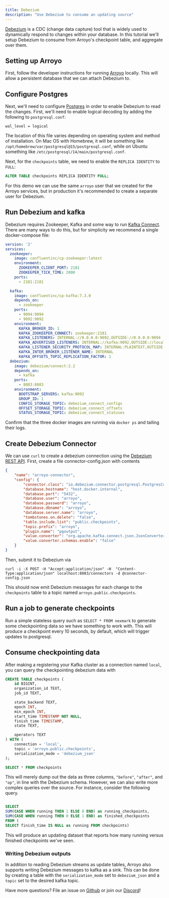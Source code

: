 ```yaml
---
title: Debezium
description: "Use Debezium to consume an updating source"
---
```


[Debezium](https://debezium.io/) is a CDC (change data capture) tool that is widely used to dynamically respond to changes within your database.
In this tutorial we'll setup Debezium to consume from Arroyo's checkpoint table, and aggregate over them.


## Setting up Arroyo

First, follow the developer instructions for running [Arroyo](/getting-started#locally) locally.
This will allow a persistent database that we can attach Debezium to.

## Configure Postgres
Next, we'll need to configure [Postgres](https://debezium.io/documentation/reference/stable/connectors/postgresql.html#setting-up-postgresql) in order to enable Debezium to read the changes.
First, we'll need to enable logical decoding by adding the following to `postgresql.conf`:

```
wal_level = logical
```
The location of this file varies depending on operating system and method of installation.
On Mac OS with Homebrew, it will be something like `/opt/homebrew/var/postgresql@15/postgresql.conf`,
while on Ubuntu something like `/etc/postgresql/14/main/postgresql.conf`.

Next, for the `checkpoints` table, we need to enable the `REPLICA IDENTITY` to `FULL`:

```sql
ALTER TABLE checkpoints REPLICA IDENTITY FULL;
```
For this demo we can use the same `arroyo` user that we created for the Arroyo services,
 but in production it's recommended to create a separate user for Debezium.

## Run Debezium and kafka
Debezium requires Zookeeper, Kafka and some way to run [Kafka Connect](https://kafka.apache.org/documentation.html#connect).
There are many ways to do this, but for simplicity we recommend a single docker-compose file:
```yaml
version: '2'
services:
  zookeeper:
    image: confluentinc/cp-zookeeper:latest
    environment:
      ZOOKEEPER_CLIENT_PORT: 2181
      ZOOKEEPER_TICK_TIME: 2000
    ports:
      - 2181:2181

  kafka:
    image: confluentinc/cp-kafka:7.3.0
    depends_on:
      - zookeeper
    ports:
      - 9094:9094
      - 9092:9092
    environment:
      KAFKA_BROKER_ID: 1
      KAFKA_ZOOKEEPER_CONNECT: zookeeper:2181
      KAFKA_LISTENERS: INTERNAL://0.0.0.0:9092,OUTSIDE://0.0.0.0:9094
      KAFKA_ADVERTISED_LISTENERS: INTERNAL://kafka:9092,OUTSIDE://localhost:9094
      KAFKA_LISTENER_SECURITY_PROTOCOL_MAP: INTERNAL:PLAINTEXT,OUTSIDE:PLAINTEXT
      KAFKA_INTER_BROKER_LISTENER_NAME: INTERNAL
      KAFKA_OFFSETS_TOPIC_REPLICATION_FACTOR: 1
  debezium:
    image: debezium/connect:2.2
    depends_on:
      - kafka
    ports:
      - 8083:8083
    environment:
      BOOTSTRAP_SERVERS: kafka:9092
      GROUP_ID: 1
      CONFIG_STORAGE_TOPIC: debezium_connect_configs
      OFFSET_STORAGE_TOPIC: debezium_connect_offsets
      STATUS_STORAGE_TOPIC: debezium_connect_statuses
```

Confirm that the three docker images are running via `docker ps` and tailing their logs.

## Create Debezium Connector
We can use `curl` to create a debezium connection using the [Debezium REST API](https://debezium.io/documentation/reference/stable/api.html).
First, create a file connector-config.json with contents
```json
{
    "name": "arroyo-connector",
    "config": {
        "connector.class": "io.debezium.connector.postgresql.PostgresConnector",
        "database.hostname": "host.docker.internal",
        "database.port": "5432",
        "database.user": "arroyo",
        "database.password": "arroyo",
        "database.dbname": "arroyo",
        "database.server.name": "arroyo",
        "tombstones.on.delete": "false",
        "table.include.list": "public.checkpoints",
        "topic.prefix": "arroyo",
        "plugin.name": "pgoutput",
        "value.converter": "org.apache.kafka.connect.json.JsonConverter",
        "value.converter.schemas.enable": "false"
    }
}
```
Then, submit it to Debezium via
```
curl -i -X POST -H "Accept:application/json" -H  "Content-Type:application/json" localhost:8083/connectors -d @connector-config.json
```
This should now emit Debezium messages for each change to the `checkpoints` table to a topic named `arroyo.public.checkpoints`.

## Run a job to generate checkpoints

Run a simple stateless query such as `SELECT * FROM nexmark` to generate some checkpointing data so we have something to work with.
This will produce a checkpoint every 10 seconds, by default, which will trigger updates to postgresql.

## Consume checkpointing data
After making a registering your Kafka cluster as a connection named `local`, you can query the checkpointing debezium data with
```sql
CREATE TABLE checkpoints (
    id BIGINT,
    organization_id TEXT,
    job_id TEXT,

    state_backend TEXT,
    epoch INT,
    min_epoch INT,
    start_time TIMESTAMP NOT NULL,
    finish_time TIMESTAMP,
    state TEXT,

    operators TEXT
) WITH (
    connection = 'local',
    topic = 'arroyo.public.checkpoints',
    serialization_mode = 'debezium_json'
);

SELECT * FROM checkpoints
```
This will merely dump out the data as three columns, `"before"`, `"after"`, and `"op"`,
 in line with the Debezium schema.
However, we can also write more complex queries over the source.
For instance, consider the following query.
```sql

SELECT
SUM(CASE WHEN running THEN 1 ELSE 0 END) as running_checkpoints,
SUM(CASE WHEN running THEN 0 ELSE 1 END) as finished_checkpoints
FROM (
SELECT finish_time IS NULL as running FROM checkpoints)
```
This will produce an updating dataset that reports how many running versus finished checkpoints we've seen.


### Writing Debezium outputs
In addition to reading Debezium streams as update tables,
Arroyo also supports writing Debezium messages to kafka as a sink.
This can be done by creating a table with the `serialization_mode` set to `debezium_json`
 and a `topic` set to the desired kafka topic.

Have more questions? File an issue on [Github](https://github.com/ArroyoSystems/arroyo/issues)
or join our [Discord](https://discord.gg/cjCr5rVmyR)!
